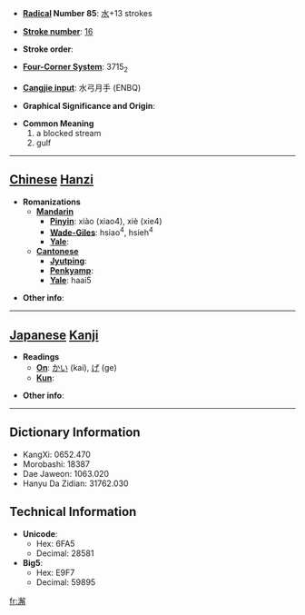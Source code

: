 * '''[[Wiktionary:Chinese radical index| Radical]] Number 85''': [[Wiktionary:Chinese radical index 水|水]]+13 strokes

* '''[[Wiktionary:Chinese total strokes index|Stroke number]]''': [[Wiktionary:Chinese total strokes index 16|16]]

* '''Stroke order''': 

* '''[[Wiktionary:Chinese four corner index|Four-Corner System]]''': 3715<sub>2</sub>

* '''[[Wiktionary:Chinese Cangjie index|Cangjie input]]''': 水弓月手 (ENBQ)

* '''Graphical Significance and Origin''': 

* '''Common Meaning'''
*#a blocked stream
*# gulf


----

== [[Chinese]] [[Hanzi]] ==

* '''Romanizations'''
** '''[[Mandarin]]'''
*** '''[[Pinyin]]''': xiào (xiao4), xiè (xie4)
*** '''[[Wade-Giles]]''': hsiao<sup>4</sup>, hsieh<sup>4</sup>
*** '''[[Yale]]''': 
** '''[[Cantonese]]'''
*** '''[[Jyutping]]''':
*** '''[[Penkyamp]]''': 
*** '''[[Yale]]''': haai5

* '''Other info''': 

----

== [[Japanese]] [[Kanji]] ==

* '''Readings'''
** '''[[On]]''': [[かい]] (kai), [[げ]] (ge)
** '''[[Kun]]''': 

* '''Other info''':  

----

== Dictionary Information ==

* KangXi: 0652.470
* Morobashi: 18387
* Dae Jaweon: 1063.020
* Hanyu Da Zidian: 31762.030

== Technical Information ==

* '''Unicode''':
** Hex: 6FA5
** Decimal: 28581
* '''Big5''':
** Hex: E9F7
** Decimal: 59895

[[fr:澥]]
